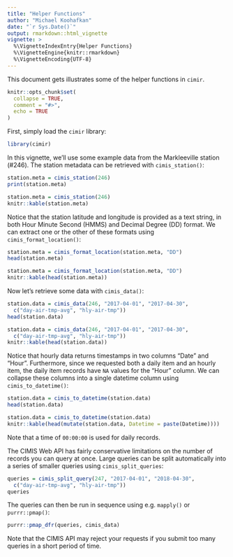 ```yaml
---
title: "Helper Functions"
author: "Michael Koohafkan"
date: "`r Sys.Date()`"
output: rmarkdown::html_vignette
vignette: >
  %\VignetteIndexEntry{Helper Functions}
  %\VignetteEngine{knitr::rmarkdown}
  %\VignetteEncoding{UTF-8}
---
```


This document gets illustrates some of the helper functions in `cimir `.

```r
knitr::opts_chunk$set(
  collapse = TRUE,
  comment = "#>",
  echo = TRUE
)
```

First, simply load the `cimir` library:

```r
library(cimir)
```

In this vignette, we'll use some example data from the 
Markleeville station (#246). The station metadata can be 
retrieved with `cimis_station()`:

```r
station.meta = cimis_station(246)
print(station.meta)
```

```r
station.meta = cimis_station(246)
knitr::kable(station.meta)
```

Notice that the station latitude and longitude is provided as a text
string, in both Hour Minute Second (HMMS) and Decimal Degree (DD) 
format. We can extract one or the other of these formats using 
`cimis_format_location()`:

```r
station.meta = cimis_format_location(station.meta, "DD")
head(station.meta)
```

```r
station.meta = cimis_format_location(station.meta, "DD")
knitr::kable(head(station.meta))
```

Now let's retrieve some data with `cimis_data()`:


```r
station.data = cimis_data(246, "2017-04-01", "2017-04-30",
  c("day-air-tmp-avg", "hly-air-tmp"))
head(station.data)
```

```r
station.data = cimis_data(246, "2017-04-01", "2017-04-30",
  c("day-air-tmp-avg", "hly-air-tmp"))
knitr::kable(head(station.data))
```

Notice that hourly data returns timestamps in two columns "Date" and 
"Hour". Furthermore, since we requested both a daily item and an hourly 
item, the daily item records have `NA` values for the "Hour" column. We 
can collapse these columns into a single datetime column using 
`cimis_to_datetime()`:

```r
station.data = cimis_to_datetime(station.data)
head(station.data)
```

```r
station.data = cimis_to_datetime(station.data)
knitr::kable(head(mutate(station.data, Datetime = paste(Datetime))))
```

Note that a time of `00:00:00` is used for daily records.

The CIMIS Web API has fairly conservative limitations on the number
of records you can query at once. Large queries can be split 
automatically into a series of smaller queries using `cimis_split_queries`:

```r
queries = cimis_split_query(247, "2017-04-01", "2018-04-30",
  c("day-air-tmp-avg", "hly-air-tmp"))
queries
```

The queries can then be run in sequence using e.g. `mapply()` or 
`purrr::pmap()`:

```r
purrr::pmap_dfr(queries, cimis_data)
```

Note that the CIMIS API may reject your requests if you submit too many 
queries in a short period of time.
